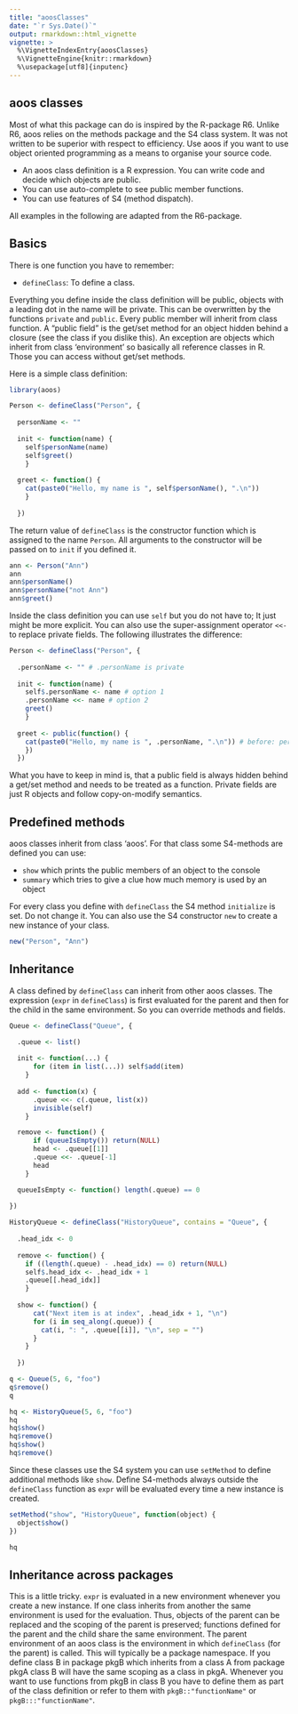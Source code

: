 ```yaml
---
title: "aoosClasses"
date: "`r Sys.Date()`"
output: rmarkdown::html_vignette
vignette: >
  %\VignetteIndexEntry{aoosClasses}
  %\VignetteEngine{knitr::rmarkdown}
  %\usepackage[utf8]{inputenc}
---
```


## aoos classes

Most of what this package can do is inspired by the R-package R6. Unlike R6, aoos relies on the methods package and the S4 class system. It was not written to be superior with respect to efficiency. Use aoos if you want to use object oriented programming as a means to organise your source code.

- An aoos class definition is a R expression. You can write code and decide which objects are public. 
- You can use auto-complete to see public member functions.
- You can use features of S4 (method dispatch).

All examples in the following are adapted from the R6-package.

## Basics

There is one function you have to remember:

- `defineClass`: To define a class.

Everything you define inside the class definition will be public, objects with a leading dot in the name will be private. This can be overwritten by the functions `private` and `public`. Every public member will inherit from class function. A "public field" is the get/set method for an object hidden behind a closure (see the class \link{Accessor} if you dislike this). An exception are objects which inherit from class 'environment' so basically all reference classes in R. Those you can access without get/set methods.

Here is a simple class definition: 

```r
library(aoos)

Person <- defineClass("Person", {
  
  personName <- ""
  
  init <- function(name) {
    self$personName(name)
    self$greet()
    }
  
  greet <- function() {
    cat(paste0("Hello, my name is ", self$personName(), ".\n"))
    }
  
  })
```

The return value of `defineClass` is the constructor function which is assigned to the name `Person`. All arguments to the constructor will be passed on to `init` if you defined it.

```r
ann <- Person("Ann")
ann
ann$personName()
ann$personName("not Ann")
ann$greet()
```

Inside the class definition you can use `self` but you do not have to; It just might be more explicit. You can also use the super-assignment operator `<<-` to replace private fields. The following illustrates the difference:

```r
Person <- defineClass("Person", {
  
  .personName <- "" # .personName is private
  
  init <- function(name) {
    self$.personName <- name # option 1
    .personName <<- name # option 2
    greet()
    }
  
  greet <- public(function() {
    cat(paste0("Hello, my name is ", .personName, ".\n")) # before: personName()
    })
  })
```

What you have to keep in mind is, that a public field is always hidden behind a get/set method and needs to be treated as a function. Private fields are just R objects and follow copy-on-modify semantics.

## Predefined methods

aoos classes inherit from class 'aoos'. For that class some S4-methods are defined you can use:

- `show` which prints the public members of an object to the console
- `summary` which tries to give a clue how much memory is used by an object

For every class you define with `defineClass` the S4 method `initialize` is set. Do not change it. You can also use the S4 constructor `new` to create a new instance of your class.

```r
new("Person", "Ann")
```


## Inheritance

A class defined by `defineClass` can inherit from other aoos classes. The expression (`expr` in `defineClass`) is first evaluated for the parent and then for the child in the same environment. So you can override methods and fields.

```r
Queue <- defineClass("Queue", {

  .queue <- list()
  
  init <- function(...) {
      for (item in list(...)) self$add(item)
    }
  
  add <- function(x) {
      .queue <<- c(.queue, list(x))
      invisible(self)
    }

  remove <- function() {
      if (queueIsEmpty()) return(NULL)
      head <- .queue[[1]]
      .queue <<- .queue[-1]
      head
    }

  queueIsEmpty <- function() length(.queue) == 0
  
})

HistoryQueue <- defineClass("HistoryQueue", contains = "Queue", {
  
  .head_idx <- 0
  
  remove <- function() {
    if ((length(.queue) - .head_idx) == 0) return(NULL)
    self$.head_idx <- .head_idx + 1
    .queue[[.head_idx]]
    }
  
  show <- function() {
      cat("Next item is at index", .head_idx + 1, "\n")
      for (i in seq_along(.queue)) {
        cat(i, ": ", .queue[[i]], "\n", sep = "")
      }
    }
  
  })

q <- Queue(5, 6, "foo")
q$remove()
q

hq <- HistoryQueue(5, 6, "foo")
hq
hq$show()
hq$remove()
hq$show()
hq$remove()
```

Since these classes use the S4 system you can use `setMethod` to define additional methods like `show`. Define S4-methods always outside the `defineClass` function as `expr` will be evaluated every time a new instance is created.

```r
setMethod("show", "HistoryQueue", function(object) {
  object$show()
})

hq
```

## Inheritance across packages

This is a little tricky. `expr` is evaluated in a new environment whenever you create a new instance. If one class inherits from another the same environment is used for the evaluation. Thus, objects of the parent can be replaced and the scoping of the parent is preserved; functions defined for the parent and the child share the same environment. The parent environment of an aoos class is the environment in which `defineClass` (for the parent) is called. This will typically be a package namespace. If you define class B in package pkgB which inherits from a class A from package pkgA class B will have the same scoping as a class in pkgA. Whenever you want to use functions from pkgB in class B you have to define them as part of the class definition or refer to them with `pkgB::"functionName"` or `pkgB:::"functionName"`.

